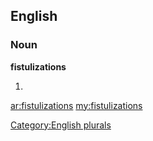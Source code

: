==English==

===Noun===
'''fistulizations'''

# {{plural of|[[fistulization]]}}

[[Category:English plurals]]

[[ar:fistulizations]]
[[my:fistulizations]]